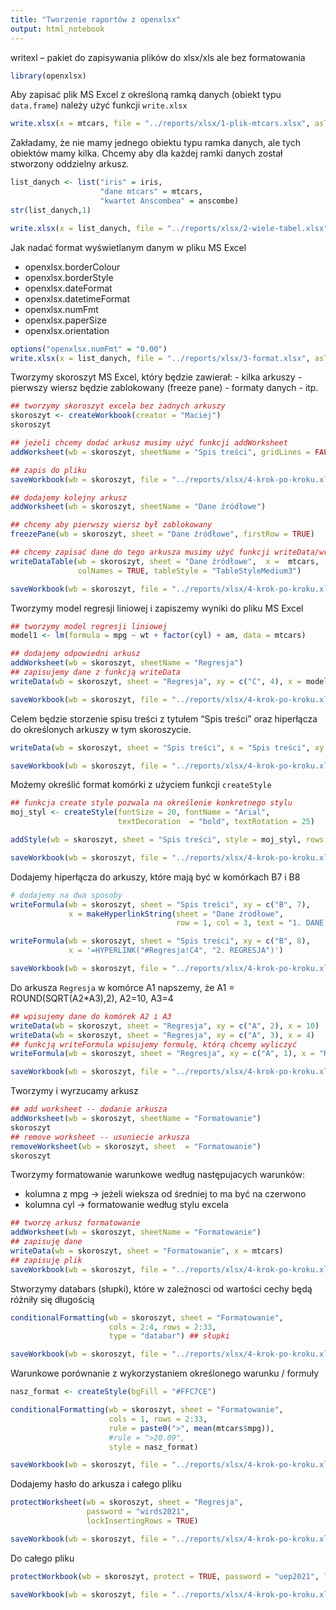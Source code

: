 ```yaml
---
title: "Tworzenie raportów z openxlsx"
output: html_notebook
---
```



writexl -- pakiet do zapisywania plików do xlsx/xls ale bez formatowania

```r
library(openxlsx)
```

Aby zapisać plik MS Excel z określoną ramką danych (obiekt typu `data.frame`) należy użyć funkcji `write.xlsx`


```r
write.xlsx(x = mtcars, file = "../reports/xlsx/1-plik-mtcars.xlsx", asTable = T)
```



Zakładamy, że nie mamy jednego obiektu typu ramka danych, ale tych obiektów mamy kilka. Chcemy aby dla każdej ramki danych został stworzony oddzielny arkusz.

```r
list_danych <- list("iris" = iris, 
                    "dane mtcars" = mtcars, 
                    "kwartet Anscombea" = anscombe)
str(list_danych,1)

```

```r
write.xlsx(x = list_danych, file = "../reports/xlsx/2-wiele-tabel.xlsx", asTable = T)
```

Jak nadać format wyświetlanym danym w pliku MS Excel

+ openxlsx.borderColour
+ openxlsx.borderStyle
+ openxlsx.dateFormat
+ openxlsx.datetimeFormat
+ openxlsx.numFmt
+ openxlsx.paperSize
+ openxlsx.orientation



```r
options("openxlsx.numFmt" = "0.00")
write.xlsx(x = list_danych, file = "../reports/xlsx/3-format.xlsx", asTable = T)
```


Tworzymy skoroszyt MS Excel, który będzie zawierał:
- kilka arkuszy
- pierwszy wiersz będzie zablokowany (freeze pane)
- formaty danych 
- itp.


```r
## tworzymy skoroszyt excela bez żadnych arkuszy
skoroszyt <- createWorkbook(creator = "Maciej")
skoroszyt
```

```r
## jeżeli chcemy dodać arkusz musimy użyć funkcji addWorksheet
addWorksheet(wb = skoroszyt, sheetName = "Spis treści", gridLines = FALSE)

## zapis do pliku
saveWorkbook(wb = skoroszyt, file = "../reports/xlsx/4-krok-po-kroku.xlsx", overwrite = TRUE)
```


```r
## dodajemy kolejny arkusz
addWorksheet(wb = skoroszyt, sheetName = "Dane źródłowe")

## chcemy aby pierwszy wiersz był zablokowany
freezePane(wb = skoroszyt, sheet = "Dane źródłowe", firstRow = TRUE)

## chcemy zapisać dane do tego arkusza musimy użyć funkcji writeData/writeDataTable
writeDataTable(wb = skoroszyt, sheet = "Dane źródłowe",  x =  mtcars,
               colNames = TRUE, tableStyle = "TableStyleMedium3")

saveWorkbook(wb = skoroszyt, file = "../reports/xlsx/4-krok-po-kroku.xlsx", overwrite = TRUE)

```


Tworzymy model regresji liniowej i zapiszemy wyniki do pliku MS Excel

```r
## tworzymy model regresji liniowej
model1 <- lm(formula = mpg ~ wt + factor(cyl) + am, data = mtcars)

## dodajemy odpowiedni arkusz
addWorksheet(wb = skoroszyt, sheetName = "Regresja")
## zapisujemy dane z funkcją writeData
writeData(wb = skoroszyt, sheet = "Regresja", xy = c("C", 4), x = model1)

saveWorkbook(wb = skoroszyt, file = "../reports/xlsx/4-krok-po-kroku.xlsx", overwrite = TRUE)
```



Celem będzie storzenie spisu treści z tytułem "Spis treści" oraz hiperłącza do określonych arkuszy w tym skoroszycie. 

```r
writeData(wb = skoroszyt, sheet = "Spis treści", x = "Spis treści", xy = c("B", 5))

saveWorkbook(wb = skoroszyt, file = "../reports/xlsx/4-krok-po-kroku.xlsx", overwrite = TRUE)
```

Możemy określić format komórki z użyciem funkcji `createStyle`

```r
## funkcja create style pozwala na określenie konkretnego stylu 
moj_styl <- createStyle(fontSize = 20, fontName = "Arial", 
                        textDecoration  = "bold", textRotation = 25)

addStyle(wb = skoroszyt, sheet = "Spis treści", style = moj_styl, rows = 5, cols = 2)

saveWorkbook(wb = skoroszyt, file = "../reports/xlsx/4-krok-po-kroku.xlsx", overwrite = TRUE)
```

Dodajemy hiperłącza do arkuszy, które mają być w komórkach B7 i B8

```r
# dodajemy na dwa sposoby
writeFormula(wb = skoroszyt, sheet = "Spis treści", xy = c("B", 7),
             x = makeHyperlinkString(sheet = "Dane źródłowe", 
                                     row = 1, col = 3, text = "1. DANE ŹRÓDŁOWE"))

writeFormula(wb = skoroszyt, sheet = "Spis treści", xy = c("B", 8), 
             x = '=HYPERLINK("#Regresja!C4", "2. REGRESJA")')

saveWorkbook(wb = skoroszyt, file = "../reports/xlsx/4-krok-po-kroku.xlsx", overwrite = TRUE)
```

Do arkusza `Regresja` w komórce A1 napszemy, że A1 = ROUND(SQRT(A2*A3),2), A2=10, A3=4

```r
## wpisujemy dane do komórek A2 i A3 
writeData(wb = skoroszyt, sheet = "Regresja", xy = c("A", 2), x = 10)
writeData(wb = skoroszyt, sheet = "Regresja", xy = c("A", 3), x = 4)
## funkcją writeFormula wpisujemy formulę, którą chcemy wyliczyć
writeFormula(wb = skoroszyt, sheet = "Regresja", xy = c("A", 1), x = "ROUND(SQRT(A2*A3),2)")

saveWorkbook(wb = skoroszyt, file = "../reports/xlsx/4-krok-po-kroku.xlsx", overwrite = TRUE)
```


Tworzymy i wyrzucamy arkusz

```r
## add worksheet -- dodanie arkusza
addWorksheet(wb = skoroszyt, sheetName = "Formatowanie")
skoroszyt
## remove worksheet -- usuniecie arkusza
removeWorksheet(wb = skoroszyt, sheet  = "Formatowanie")
skoroszyt
```


Tworzymy formatowanie warunkowe według następujacych warunków:

- kolumna z mpg -> jeżeli wieksza od średniej to ma być na czerwono
- kolumna cyl -> formatowanie według stylu excela

```r
## tworzę arkusz formatowanie
addWorksheet(wb = skoroszyt, sheetName = "Formatowanie")
## zapisuję dane
writeData(wb = skoroszyt, sheet = "Formatowanie", x = mtcars)
## zapisuję plik
saveWorkbook(wb = skoroszyt, file = "../reports/xlsx/4-krok-po-kroku.xlsx", overwrite = TRUE)

```

Stworzymy databars (słupki), które w zależnosci od wartości cechy będą różniły się długością

```r
conditionalFormatting(wb = skoroszyt, sheet = "Formatowanie", 
                      cols = 2:4, rows = 2:33,
                      type = "databar") ## słupki

saveWorkbook(wb = skoroszyt, file = "../reports/xlsx/4-krok-po-kroku.xlsx", overwrite = TRUE)

```

Warunkowe porównanie z wykorzystaniem określonego warunku / formuły
```r
nasz_format <- createStyle(bgFill = "#FFC7CE")

conditionalFormatting(wb = skoroszyt, sheet = "Formatowanie",
                      cols = 1, rows = 2:33,
                      rule = paste0(">", mean(mtcars$mpg)), 
                      #rule = ">20.09", 
                      style = nasz_format)

saveWorkbook(wb = skoroszyt, file = "../reports/xlsx/4-krok-po-kroku.xlsx", overwrite = TRUE)
```


Dodajemy hasło do arkusza i całego pliku

```r
protectWorksheet(wb = skoroszyt, sheet = "Regresja", 
                 password = "wirds2021", 
                 lockInsertingRows = TRUE)

saveWorkbook(wb = skoroszyt, file = "../reports/xlsx/4-krok-po-kroku.xlsx", overwrite = TRUE)
```


Do całego pliku

```r
protectWorkbook(wb = skoroszyt, protect = TRUE, password = "uep2021", lockStructure = TRUE)

saveWorkbook(wb = skoroszyt, file = "../reports/xlsx/4-krok-po-kroku.xlsx", overwrite = TRUE)
```


















